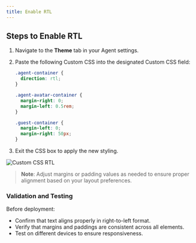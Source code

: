 ```yaml
---
title: Enable RTL
---
```


## Steps to Enable RTL

1. Navigate to the **Theme** tab in your Agent settings.
2. Paste the following Custom CSS into the designated Custom CSS field:

   ```css
   .agent-container {
     direction: rtl;
   }

   .agent-avatar-container {
     margin-right: 0;
     margin-left: 0.5rem;
   }

   .guest-container {
     margin-left: 0;
     margin-right: 50px;
   }
   ```

3. Exit the CSS box to apply the new styling.

 <Frame style={{ maxWidth: '600px' }}>
  <img src="/images/guides/rtl.gif" alt="Custom CSS RTL" />
</Frame>

> **Note**: Adjust margins or padding values as needed to ensure proper alignment based on your layout preferences.

### Validation and Testing
Before deployment:
- Confirm that text aligns properly in right-to-left format.
- Verify that margins and paddings are consistent across all elements.
- Test on different devices to ensure responsiveness.